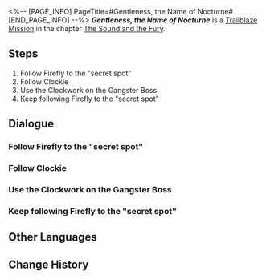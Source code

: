 <%-- [PAGE_INFO]
PageTitle=#Gentleness, the Name of Nocturne#
[END_PAGE_INFO] --%>
{{Stub|Dialogue, characters, and location(s)}}
{{Mission Infobox
|id            = 1030401
|title         = 
|image         = Mission Gentleness, the Name of Nocturne.png
|type          = Trailblaze
|event_name    = 
|chapter       = The Sound and the Fury
|requirements  = [[Trailblaze Mission]] ''[[Good Omen, My Friend]]'' completed
|summary       = You and Firefly got back together and solved Acheron's problems. You listened to her heartfelt confessions in her "secret stronghold" at the border of the Dreamscape. Now, it is time to bid farewell.
|characters    = <!--characters that appear in this mission-->
|startLocation = <!--location as it intially appears on the mission screen-->
|world         = <!--i.e. Penacony-->
|area          = <!--i.e. A Child's Dream-->
|prev          = 
|next          = Gentleness, the Name of Nocturne
|exp           = 
|credits       = 
|stellarJade   = 
|other         = 
}}
'''''Gentleness, the Name of Nocturne''''' is a [[Trailblaze Mission]] in the chapter [[The Sound and the Fury]].

==Steps==
# Follow Firefly to the "secret spot"
# Follow Clockie
# Use the Clockwork on the Gangster Boss
# Keep following Firefly to the "secret spot"

<!--
==Gameplay Notes==

--><!--
==Trial Character==

-->
==Dialogue==
{{Stub Dialogue}}
===Follow Firefly to the "secret spot"===
{{Mission Description|type=trailblaze|location=<!--to be added-->|Firefly has an extremely guilty look on her. She wants to take you to another place &mdash; not a tourist spot, but her very own "secret stronghold." Once there, she will explain all the secrets to you.<br />Follow her, as she does not seem to have ill intentions.}}
{{Dialogue Start}}
:{{tx}}
{{Dialogue End}}

===Follow Clockie===
{{Mission Description|type=trailblaze|location=<!--to be added-->|update|Firefly has an extremely guilty look on her. She wants to take you to another place &mdash; not a tourist spot, but her very own "secret stronghold." Once there, she will explain all the secrets to you.<br />As you go to follow her, you are stopped in your path by a talking clock. He begs you to help rescue Misha, the hotel bellboy. Perhaps you should go and take a look?}}
{{Dialogue Start}}
:{{tx}}
{{Dialogue End}}

===Use the Clockwork on the Gangster Boss===
{{Mission Description|type=trailblaze|location=<!--to be added-->|update|As you follow Clockie to the scene of the incident, you realize that it's not only Misha who is under siege but also that Galaxy Ranger who is bad with directions. The situation seems bleak, so Clockie personally bestows you with a special technique: "Clockwork." According to Clockie, it can be used to "fill a person's body with positive emotions." ...Will this really work? You will have to try to find out.}}
{{Dialogue Start}}
:{{tx}}
{{Dialogue End}}

===Keep following Firefly to the "secret spot"===
{{Mission Description|type=trailblaze|location=<!--to be added-->|update|After resolving Clockie's crisis, you say farewell to everyone. Next, it's onward to Firefly's "secret stronghold"... If you still remember that.}}
{{Dialogue Start}}
:{{tx}}
{{Dialogue End}}

==Other Languages==
{{Other Languages
|en   = Gentleness, the Name of Nocturne
|zhs  = 夜色名为温柔
|zht  = 夜色名為溫柔
|ja   = 優しさという名の夜
|ko   = 부드러움이라는 이름의 밤
|es   = Ternura, el nombre de la noche
|fr   = Nocturne ou la Gentillesse
|ru   = Ночь по имени Нежность
|th   = รัตติกาลนามว่าอ่อนโยน
|vi   = Dịu Dàng Là Tên Của Màn Đêm
|de   = Sanftheit, genannt Nacht
|id   = Kelembutan dalam Kegelapan
|pt   = Gentileza, o Nome do Noturno
}}

==Change History==
{{Change History|2.0}}
